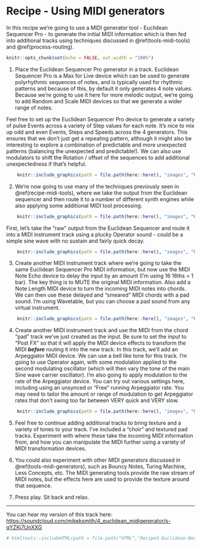 # Recipe - Using MIDI generators {#recipe-midi-generators}

In this recipe we're going to use a MIDI generator tool - Euclidean Sequencer
Pro - to generate the initial MIDI information which is then fed into additional
tracks using techniques discussed in \@ref(tools-midi-tools) and
\@ref(process-routing).

```r
knitr::opts_chunk$set(echo = FALSE, out.width = "100%")
```

1.  Place the Euclidean Sequencer Pro generator in a track. Euclidean Sequencer
Pro is a Max for Live device which can be used to generate polyrhythmic
sequences of notes, and is typically used for rhythmic patterns and because of
this, by default it only generates 4 note values. Because we're going to use it
here for more melodic output, we're going to add Random and Scale MIDI devices
so that we generate a wider range of notes.

Feel free to set up the Euclidean Sequencer Pro device to generate a variety of
pulse Events across a variety of Step values for each note. It's nice to mix up
odd and even Events, Steps and Speeds across the 4 generators. This ensures that
we don't just get a repeating pattern, although it might also be interesting to
explore a combination of predictable and more unexpected patterns (balancing the
unexpected and predictable!). We can also use modulators to shift the Rotation /
offset of the sequences to add additional unexpectedness if that's helpful.

```r
    knitr::include_graphics(path = file.path(here::here(), "images", "Recipe4_EuclideanSequencerPro.png"))
```

2.  We're now going to use many of the techniques previously seen in
\@ref(recipe-midi-tools), where we take the output from the Euclidean sequencer
and then route it to a number of different synth engines while also applying
some additional MIDI tool processing.

```r
    knitr::include_graphics(path = file.path(here::here(), "images", "Recipe4_Routing.png"))
```

First, let's take the "raw" output from the Euclidean Sequencer and route it
into a MIDI instrument track using a plucky Operator sound - could be a simple
sine wave with no sustain and fairly quick decay.

```r
    knitr::include_graphics(path = file.path(here::here(), "images", "Recipe4_Operator.png"))
```

3.  Create another MIDI instrument track where we're going to take the same
Euclidean Sequencer Pro MIDI information, but now use the MIDI Note Echo device
to delay the input by an amount (I'm using 16 16ths = 1 bar). The key thing is
to MUTE the original MIDI information. Also add a Note Length MIDI device to
turn the incoming MIDI notes into chords. We can then use these delayed and
"smeared" MIDI chords with a pad sound. I'm using Wavetable, but you can choose
a pad sound from any virtual instrument.

```r
    knitr::include_graphics(path = file.path(here::here(), "images", "Recipe4_Pad.png"))
```

4.  Create another MIDI instrument track and use the MIDI from the chord "pad"
track we've just created as the input. Be sure to set the input to "Post FX" so
that it will apply the MIDI device effects to transform the MIDI ***before***
routing it into the new track. In this track, we'll add an Arpeggiator MIDI
device. We can use a bell like tone for this track. I'm going to use Operator
again, with some modulation applied to the second modulating oscillator (which
will then vary the tone of the main Sine wave carrier oscillator). I'm also
going to apply modulation to the rate of the Arpeggiator device. You can try out
various settings here, including using an unsynced or "Free" running Arpeggiator
rate. You may need to tailor the amount or range of modulation to get
Arpeggiator rates that don't swing too far between VERY quick and VERY slow.

```r
    knitr::include_graphics(path = file.path(here::here(), "images", "Recipe4_Arp.png"))
```

5.  Feel free to continue adding additional tracks to bring texture and a
variety of tones to your track. I've included a "choir" and textured pad tracks.
Experiment with where these take the incoming MIDI information from, and how you
can manipulate the MIDI further using a variety of MIDI transformation devices.

6.  You could also experiment with other MIDI generators discussed in
\@ref(tools-midi-generators), such as Bouncy Notes, Turing Machine, Less
Concepts, etc. The MIDI generating tools provide the raw stream of MIDI notes,
but the effects here are used to provide the texture around that sequence.

7.  Press play. Sit back and relax.

------------------------------------------------------------------------

You can hear my version of this track here: [https://soundcloud.com/mikeksmith/4_euclidean_midigenerator/s-qYZKj7UnXXG](https://soundcloud.com/mikeksmith/4_euclidean_midigenerator/s-qYZKj7UnXXG?in=mikeksmith/sets/the-lazy-producer-recipes/s-PGMEWqfwKGz&si=6b1ee90238dd4a3c9fe75f66fd1f6623&utm_source=clipboard&utm_medium=text&utm_campaign=social_sharing){.uri}

```r
# htmltools::includeHTML(path = file.path("HTML","Recipe3-Euclidean-NonRhythm.html"))
```

